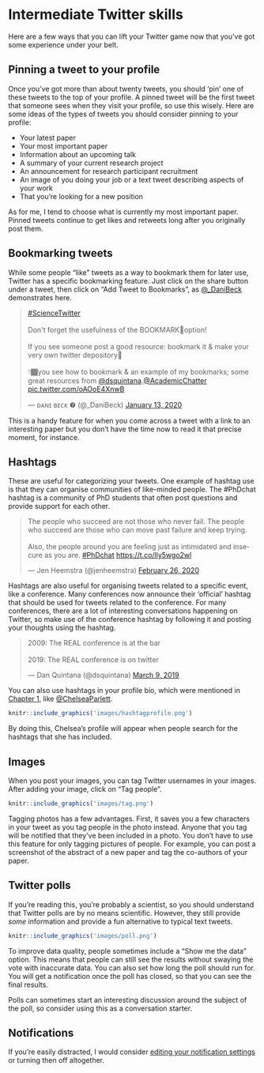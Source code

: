 # Intermediate Twitter skills {#intermediate}

Here are a few ways that you can lift your Twitter game now that you've got some experience under your belt.

## Pinning a tweet to your profile

Once you've got more than about twenty tweets, you should 'pin' one of these tweets to the top of your profile. A pinned tweet will be the first tweet that someone sees when they visit your profile, so use this wisely. Here are some ideas of the types of tweets you should consider pinning to your profile:

- Your latest paper
- Your most important paper
- Information about an upcoming talk
- A summary of your current research project
- An announcement for research participant recruitment
- An image of you doing your job or a text tweet describing aspects of your work
- That you're looking for a new position

As for me, I tend to choose what is currently my most important paper. Pinned tweets continue to get likes and retweets long after you originally post them.

## Bookmarking tweets

While some people "like" tweets as a way to bookmark them for later use, Twitter has a specific bookmarking feature. Just click on the share button under a tweet, then click on "Add Tweet to Bookmarks", as [\@_DaniBeck](https://twitter.com/_DaniBeck) demonstrates here.

<blockquote class="twitter-tweet"><p lang="en" dir="ltr"><a href="https://twitter.com/hashtag/ScienceTwitter?src=hash&amp;ref_src=twsrc%5Etfw">#ScienceTwitter</a><br><br>Don&#39;t forget the usefulness of the BOOKMARK🔖option!<br><br>If you see someone post a good resource: bookmark it &amp; make your very own twitter depository🔖<br><br>👇🏾you see how to bookmark &amp; an example of my bookmarks; some great resources from <a href="https://twitter.com/dsquintana?ref_src=twsrc%5Etfw">@dsquintana</a>.<a href="https://twitter.com/AcademicChatter?ref_src=twsrc%5Etfw">@AcademicChatter</a> <a href="https://t.co/oAOoE4XnwB">pic.twitter.com/oAOoE4XnwB</a></p>&mdash; ᴅᴀɴɪ ʙᴇᴄᴋ ❼ (@_DaniBeck) <a href="https://twitter.com/_DaniBeck/status/1216742537844678657?ref_src=twsrc%5Etfw">January 13, 2020</a></blockquote> <script async src="https://platform.twitter.com/widgets.js" charset="utf-8"></script>

This is a handy feature for when you come across a tweet with a link to an interesting paper but you don't have the time now to read it that precise moment, for instance.

## Hashtags

These are useful for categorizing your tweets. One example of hashtag use is that they can organise communities of like-minded people. The \#PhDchat hashtag is a community of PhD students that often post questions and provide support for each other.

<blockquote class="twitter-tweet"><p lang="en" dir="ltr">The people who succeed are not those who never fail. The people who succeed are those who can move past failure and keep trying.<br><br>Also, the people around you are feeling just as intimidated and insecure as you are. <a href="https://twitter.com/hashtag/PhDchat?src=hash&amp;ref_src=twsrc%5Etfw">#PhDchat</a> <a href="https://t.co/lly5wgo2wl">https://t.co/lly5wgo2wl</a></p>&mdash; Jen Heemstra (@jenheemstra) <a href="https://twitter.com/jenheemstra/status/1232494183140745217?ref_src=twsrc%5Etfw">February 26, 2020</a></blockquote> <script async src="https://platform.twitter.com/widgets.js" charset="utf-8"></script>

Hashtags are also useful for organising tweets related to a specific event, like a conference. Many conferences now announce their 'official' hashtag that should be used for tweets related to the conference. For many conferences, there are a lot of interesting conversations happening on Twitter, so make use of the conference hashtag by following it and posting your thoughts using the hashtag.

<blockquote class="twitter-tweet"><p lang="en" dir="ltr">2009: The REAL conference is at the bar <br><br>2019: The REAL conference is on twitter</p>&mdash; Dan Quintana (@dsquintana) <a href="https://twitter.com/dsquintana/status/1104301358885281792?ref_src=twsrc%5Etfw">March 9, 2019</a></blockquote> <script async src="https://platform.twitter.com/widgets.js" charset="utf-8"></script>

You can also use hashtags in your profile bio, which were mentioned in [Chapter 1](#beginner), like [\@ChelseaParlett](https://twitter.com/@ChelseaParlett).


```r
knitr::include_graphics('images/hashtagprofile.png')
```


By doing this, Chelsea's profile will appear when people search for the hashtags that she has included.

## Images

When you post your images, you can tag Twitter usernames in your images. After adding your image, click on "Tag people".

```r
knitr::include_graphics('images/tag.png')
```

Tagging photos has a few advantages. First, it saves you a few characters in your tweet as you tag people in the photo instead. Anyone that you tag will be notified that they've been included in a photo. You don’t have to use this feature for only tagging pictures of people. For example, you can post a screenshot of the abstract of a new paper and tag the co-authors of your paper.

## Twitter polls

If you're reading this, you're probably a scientist, so you should understand that Twitter polls are by no means scientific. However, they still provide *some* information and provide a fun alternative to typical text tweets.

```r
knitr::include_graphics('images/poll.png')
```

To improve data quality, people sometimes include a “Show me the data” option. This means that people can still see the results without swaying the vote with inaccurate data. You can also set how long the poll should run for. You will get a notification once the poll has closed, so that you can see the final results.

Polls can sometimes start an interesting discussion around the subject of the poll, so consider using this as a conversation starter. 

## Notifications

If you're easily distracted, I would consider [editing your notification settings](https://help.twitter.com/en/managing-your-account/notifications-on-mobile-devices) or turning then off altogether. 